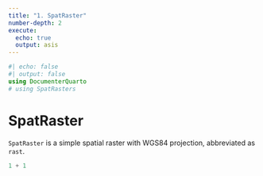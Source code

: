 ```yaml
---
title: "1. SpatRaster"
number-depth: 2
execute:
  echo: true
  output: asis
---
```


```julia
#| echo: false
#| output: false
using DocumenterQuarto
# using SpatRasters
```

# SpatRaster

`SpatRaster` is a simple spatial raster with WGS84 projection, abbreviated as `rast`.


```julia
1 + 1
```
